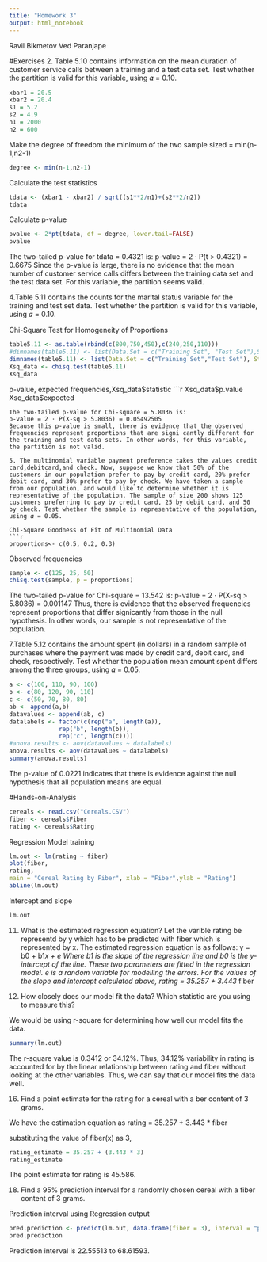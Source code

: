 ```yaml
---
title: "Homework 3"
output: html_notebook
---
```

Ravil Bikmetov
Ved Paranjape

#Exercises
2. Table 5.10 contains information on the mean duration of customer service calls between a training and a test data set. Test whether the partition is valid for this variable, using 𝛼 = 0.10.
```r
xbar1 = 20.5
xbar2 = 20.4
s1 = 5.2
s2 = 4.9
n1 = 2000
n2 = 600
```
Make the degree of freedom the minimum of the two sample sized = min(n-1,n2-1)
```r
degree <- min(n-1,n2-1)
```
Calculate the test statistics 
```r
tdata <- (xbar1 - xbar2) / sqrt((s1**2/n1)+(s2**2/n2))
tdata
```
Calculate p-value
```r
pvalue <- 2*pt(tdata, df = degree, lower.tail=FALSE)
pvalue
```
The two-tailed p-value for tdata = 0.4321 is:
p-value = 2 ⋅ P(t > 0.4321) = 0.6675
Since the p-value is large, there is no evidence that the mean number of customer service calls differs between the training data set and the test data set. For this variable, the partition seems valid.


4.Table 5.11 contains the counts for the marital status variable for the training and test set data. Test whether the partition is valid for this variable, using 𝛼 = 0.10.

Chi-Square Test for Homogeneity of Proportions
```r
table5.11 <- as.table(rbind(c(800,750,450),c(240,250,110))) 
#dimnames(table5.11) <- list(Data.Set = c("Training Set", "Test Set"),Status = c("Married", "Single", "Other"))
dimnames(table5.11) <- list(Data.Set = c("Training Set","Test Set"), Status = c("Married","Single","Other"))
Xsq_data <- chisq.test(table5.11)
Xsq_data
```
p-value, expected frequencies,Xsq_data$statistic
```r
Xsq_data$p.value
Xsq_data$expected
```
The two-tailed p-value for Chi-square = 5.8036 is:
p-value = 2 ⋅ P(X-sq > 5.8036) = 0.05492505
Because this p-value is small, there is evidence that the observed frequencies represent proportions that are signi cantly different for the training and test data sets. In other words, for this variable, the partition is not valid.

5. The multinomial variable payment preference takes the values credit card,debitcard,and check. Now, suppose we know that 50% of the customers in our population prefer to pay by credit card, 20% prefer debit card, and 30% prefer to pay by check. We have taken a sample from our population, and would like to determine whether it is representative of the population. The sample of size 200 shows 125 customers preferring to pay by credit card, 25 by debit card, and 50 by check. Test whether the sample is representative of the population, using 𝛼 = 0.05.

Chi-Square Goodness of Fit of Multinomial Data
```r
proportions<- c(0.5, 0.2, 0.3)
```
Observed frequencies
```r
sample <- c(125, 25, 50)
chisq.test(sample, p = proportions)
```
The two-tailed p-value for Chi-square = 13.542 is:
p-value = 2 ⋅ P(X-sq > 5.8036) = 0.001147
Thus, there is evidence that the observed frequencies represent proportions that differ signicantly from those in the null hypothesis. In other words, our sample is not representative of the population.


7.Table 5.12 contains the amount spent (in dollars) in a random sample of purchases where the payment was made by credit card, debit card, and check, respectively. Test whether the population mean amount spent differs among the three groups, using 𝛼 = 0.05.

```r
a <- c(100, 110, 90, 100)
b <- c(80, 120, 90, 110)
c <- c(50, 70, 80, 80)
ab <- append(a,b)
datavalues <- append(ab, c)
datalabels <- factor(c(rep("a", length(a)),
              rep("b", length(b)),
              rep("c", length(c))))
#anova.results <- aov(datavalues ~ datalabels) 
anova.results <- aov(datavalues ~ datalabels)
summary(anova.results)
```
The p-value of 0.0221 indicates that there is evidence against the null hypothesis that all population means are equal. 

#Hands-on-Analysis
```r
cereals <- read.csv("Cereals.CSV")
fiber <- cereals$Fiber
rating <- cereals$Rating
```
Regression Model training
```r
lm.out <- lm(rating ~ fiber)
plot(fiber,
rating,
main = "Cereal Rating by Fiber", xlab = "Fiber",ylab = "Rating")
abline(lm.out)
```
Intercept and slope
```r
lm.out
```


11. What is the estimated regression equation?
Let the varible rating be representd by y which has to be predicted with fiber which is represented by x.
The estimated regression equation is as follows:
y = b0 + b1*x + e
Where b1 is the slope of the regression line and b0 is the y-intercept of the line. These two parameters are fitted in the regression model. e is a random variable for modelling the errors.
For the values of the slope and intercept calculated above,
rating = 35.257 + 3.443 * fiber

15. How closely does our model fit the data? Which statistic are you using to measure this?

We would be using r-square for determining how well our model fits the data.
```r
summary(lm.out)
```
The r-square value is 0.3412 or 34.12%. Thus, 34.12% variability in rating is accounted for by the linear relationship between rating and fiber without looking at the other variables. Thus, we can say that our model fits the data well.

16. Find a point estimate for the rating for a cereal with a  ber content of 3 grams.

We have the estimation equation as 
rating = 35.257 + 3.443 * fiber

substituting the value of fiber(x) as 3,
```r
rating_estimate = 35.257 + (3.443 * 3)
rating_estimate
```
The point estimate for rating is 45.586.

18. Find a 95% prediction interval for a randomly chosen cereal with a fiber content of 3 grams.

Prediction interval using Regression output
```r
pred.prediction <- predict(lm.out, data.frame(fiber = 3), interval = "prediction") 
pred.prediction
```
Prediction interval is 22.55513 to 68.61593.


